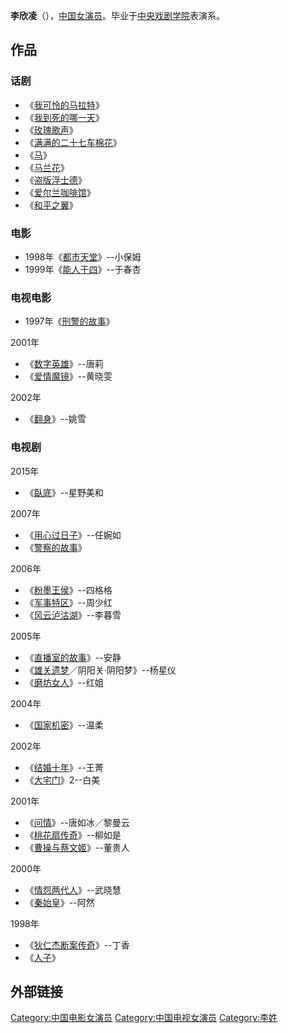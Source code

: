 {{Unreferenced|time=2014-07-14T04:44:44+00:00}}
{{藝人
| 姓名 =李欣凌
| 類型 = 女演員
| 羅馬拼音 = Li Xinling
| 籍貫 = {{CHN}}[[辽宁省|辽宁省]][[沈阳市|沈阳市]]
| 出生日期 = {{Birth date and age|1974|5|10}}
| 出生地點 = 
| 職業 = 演员
| 活躍年代 = 1997年至今
| imdb = 3386557
}}
'''李欣凌'''（{{bd|1974年|5月10日||catIdx=Li李}}），[[中国|中国]][[女演员|女演员]]。毕业于[[中央戏剧学院|中央戏剧学院]]表演系。

==作品==
===话剧===
*《[[我可怜的马拉特|我可怜的马拉特]]》 
*《[[我到死的哪一天|我到死的哪一天]]》 
*《[[玫瑰歌声|玫瑰歌声]]》 
*《[[满满的二十七车棉花|满满的二十七车棉花]]》 
*《[[馬_(話劇)|马]]》 
*《[[马兰花|马兰花]]》 
*《[[盗版浮士德|盗版浮士德]]》 
*《[[爱尔兰咖啡馆|爱尔兰咖啡馆]]》 
*《[[和平之翼|和平之翼]]》 

===电影===
*1998年《[[都市天堂|都市天堂]]》--小保姆
*1999年《[[能人于四|能人于四]]》--于春杏

===电视电影===
*1997年《[[刑警的故事|刑警的故事]]》
2001年
*《[[数字英雄|数字英雄]]》--唐莉
*《[[爱情魔镜|爱情魔镜]]》--黄晓雯
2002年
*《[[翻身|翻身]]》--姚雪

===电视剧===
2015年
*《[[臥底|臥底]]》--星野美和
2007年
*《[[用心过日子|用心过日子]]》--任婉如
*《[[警察的故事|警察的故事]]》
2006年
*《[[粉墨王侯|粉墨王侯]]》--四格格
*《[[军事特区|军事特区]]》--周少红
*《[[风云泸沽湖|风云泸沽湖]]》--李暮雪
2005年
*《[[直播室的故事|直播室的故事]]》--安静
*《[[雄关遗梦|雄关遗梦]]／阴阳关·阴阳梦》--杨星仪
*《[[磨坊女人|磨坊女人]]》--红姐
2004年
*《[[国家机密|国家机密]]》--温柔
2002年
*《[[结婚十年_(电视剧)|结婚十年]]》--王菁
*《[[大宅门|大宅门]]》2--白美
2001年
*《[[问情|问情]]》--唐如冰／黎曼云
*《[[桃花扇传奇|桃花扇传奇]]》--柳如是
*《[[曹操与蔡文姬|曹操与蔡文姬]]》--董贵人
2000年
*《[[情怨两代人|情怨两代人]]》--武晓慧
*《[[秦始皇_(中國電視劇)|秦始皇]]》--阿然
1998年
*《[[狄仁杰断案传奇|狄仁杰断案传奇]]》--丁香
*《[[人子_(電視劇)|人子]]》

==外部链接==

{{Actor-stub}}
{{DEFAULTSORT:L}}
[[Category:中国电影女演员|Category:中国电影女演员]]
[[Category:中国电视女演员|Category:中国电视女演员]]
[[Category:李姓|Category:李姓]]
